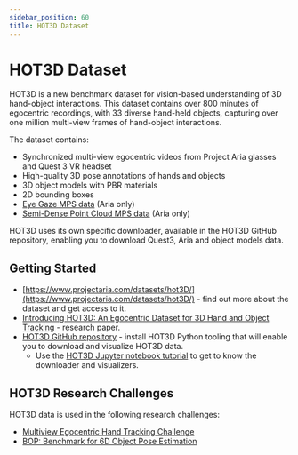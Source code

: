 ```yaml
---
sidebar_position: 60
title: HOT3D Dataset
---
```


# HOT3D Dataset

HOT3D is a new benchmark dataset for vision-based understanding of 3D hand-object interactions. This dataset contains over 800 minutes of egocentric recordings, with 33 diverse hand-held objects, capturing over one million multi-view frames of hand-object interactions.

The dataset contains:

* Synchronized multi-view egocentric videos from Project Aria glasses and Quest 3 VR headset
* High-quality 3D pose annotations of hands and objects
* 3D object models with PBR materials
* 2D bounding boxes
* [Eye Gaze MPS data](/data_formats/mps/mps_eye_gaze.mdx) (Aria only)
* [Semi-Dense Point Cloud MPS data](/data_formats/mps/slam/mps_pointcloud.mdx) (Aria only)

HOT3D uses its own specific downloader, available in the HOT3D GitHub repository, enabling you to download Quest3, Aria and object models data.

## Getting Started

* [https://www.projectaria.com/datasets/hot3D/](https://www.projectaria.com/datasets/hot3D/) - find out more about the dataset and get access to it.
* [Introducing HOT3D: An Egocentric Dataset for 3D Hand and Object Tracking](https://arxiv.org/pdf/2406.09598) - research paper.
* [HOT3D GitHub repository](https://github.com/facebookresearch/hot3d) - install HOT3D Python tooling that will enable you to download and visualize HOT3D data.
    * Use the [HOT3D Jupyter notebook tutorial](https://github.com/facebookresearch/hot3d/blob/main/hot3d/HOT3D_Tutorial.ipynb) to get to know the downloader and visualizers.

## HOT3D Research Challenges
HOT3D data is used in the following research challenges:
* [Multiview Egocentric Hand Tracking Challenge](https://github.com/facebookresearch/hand_tracking_toolkit?tab=readme-ov-file#evaluation)
* [BOP: Benchmark for 6D Object Pose Estimation](https://bop.felk.cvut.cz/challenges/bop-challenge-2024/)
